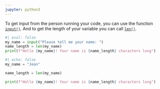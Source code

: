```yaml
---
jupyter: python3
---
```



To get input from the person running your code, you can use the function [`input()`](https://docs.python.org/3/library/functions.html#input). And to get the length of your variable you can call [`len()`](https://docs.python.org/3/library/functions.html#len).



```python
#| eval: false
my_name = input("Please tell me your name: ")
name_length = len(my_name)
print(f"Hello {my_name}! Your name is {name_length} characters long")
```

```python
#| echo: false
my_name = "Jean"

name_length = len(my_name)

print(f"Hello {my_name}! Your name is {name_length} characters long")
```

